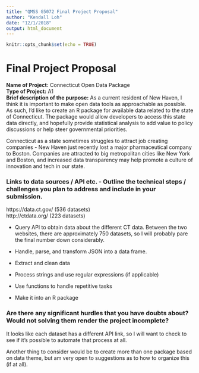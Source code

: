 ```yaml
---
title: "QMSS G5072 Final Project Proposal"
author: "Kendall Loh"
date: "12/1/2018"
output: html_document
---
```


```r
knitr::opts_chunk$set(echo = TRUE)
```

# Final Project Proposal

**Name of Project:** Connecticut Open Data Package \
**Type of Project:** A1 \
**Brief description of the purpose:** As a current resident of New Haven, I think it is important to make open data tools as approachable as possible. As such, I'd like to create an R package for available data related to the state of Connecticut. The package would allow developers to access this state data directly, and hopefully provide statistical analysis to add value to policy discussions or help steer governmental priorities.

Connecticut as a state sometimes struggles to attract job creating companies - New Haven just recently lost a major pharmaceutical company to Boston. Companies are attracted to big metropolitan cities like New York and Boston, and increased data transparency may help promote a culture of innovation and tech in our state.


### Links to data sources / API etc. - Outline the technical steps / challenges you plan to address and include in your submission.

https://data.ct.gov/ (536 datasets) \
http://ctdata.org/ (223 datasets)

- Query API to obtain data about the different CT data. Between the two websites, there are approximately 750 datasets, so I will probably pare the final number down considerably.

- Handle, parse, and transform JSON into a data frame.

- Extract and clean data

- Process strings and use regular expressions (if applicable)

- Use functions to handle repetitive tasks

- Make it into an R package


### Are there any significant hurdles that you have doubts about? Would not solving them render the project incomplete?

It looks like each dataset has a different API link, so I will want to check to see if it's possible to automate that process at all.

Another thing to consider would be to create more than one package based on data theme, but am very open to suggestions as to how to organize this (if at all).